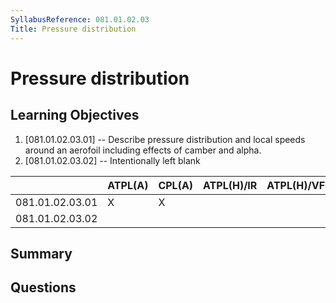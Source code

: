 ```yaml
---
SyllabusReference: 081.01.02.03
Title: Pressure distribution
---
```


# Pressure distribution

## Learning Objectives

1. [081.01.02.03.01] -- Describe pressure distribution and local speeds around
   an aerofoil including effects of camber and alpha.
2. [081.01.02.03.02] -- Intentionally left blank

|                 | ATPL(A) | CPL(A) | ATPL(H)/IR | ATPL(H)/VFR | CPL(H) | IR  | CBIR(A) |
| --------------- | ------- | ------ | ---------- | ----------- | ------ | --- | ------- |
| 081.01.02.03.01 | X       | X      |            |             |        |     |         |
| 081.01.02.03.02 |         |        |            |             |        |     |         |

## Summary

## Questions
